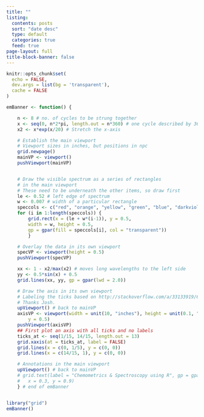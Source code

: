 ```yaml
---
title: ""
listing:
  contents: posts
  sort: "date desc"
  type: default
  categories: true
  feed: true
page-layout: full
title-block-banner: false
---
```


```r
knitr::opts_chunk$set(
  echo = FALSE,
  dev.args = list(bg = 'transparent'),
  cache = FALSE
)
```

```r
emBanner <- function() {

	n <- 8 # no. of cycles to be strung together
	x <- seq(0, n*2*pi, length.out = n*360) # one cycle described by 360 data points
	x2 <- x*exp(x/20) # Stretch the x-axis

	# Establish the main viewport
	# Viewport sizes in inches, but positions in npc
	grid.newpage()
	mainVP <- viewport()
	pushViewport(mainVP)


	# Draw the visible spectrum as a series of rectangles
	# in the main viewport
	# These need to be underneath the other items, so draw first
	le <- 0.52 # left edge of spectrum
	w <- 0.007 # width of a particular rectangle
	speccols <- c("red", "orange", "yellow", "green", "blue", "darkviolet")
	for (i in 1:length(speccols)) {
		grid.rect(x = (le + w*(i-1)), y = 0.5,
		width = w, height = 0.5,
		gp = gpar(fill = speccols[i], col = "transparent"))
		}

	# Overlay the data in its own viewport
	specVP <- viewport(height = 0.5)
	pushViewport(specVP)

	xx <- 1 - x2/max(x2) # moves long wavelengths to the left side
	yy <- 0.5*sin(x) + 0.5
	grid.lines(xx, yy, gp = gpar(lwd = 2.0))

	# Draw the axis in its own viewport
	# Labeling the ticks based on http://stackoverflow.com/a/33133919/633251
	# Thanks Josh.
	upViewport() # back to mainVP
	axisVP <- viewport(width = unit(10, "inches"), height = unit(0.1, "inches"),
		y = 0.5)
	pushViewport(axisVP)
	## First plot an axis with all ticks and no labels
	ticks_at <- seq(1/15, 14/15, length.out = 13)
	grid.xaxis(at = ticks_at, label = FALSE)
	grid.lines(x = c(0, 1/5), y = c(0, 0))
	grid.lines(x = c(14/15, 1), y = c(0, 0))

	# Annotations in the main viewport
	upViewport() # back to mainVP
	# grid.text(label = "Chemometrics & Spectroscopy using R", gp = gpar(fontface = "italic", cex = 2.0),
	# 	x = 0.3, y = 0.9)
	} # end of emBanner


library("grid")
emBanner()
```
